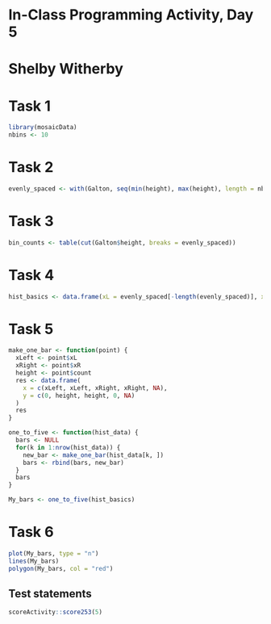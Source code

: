 # In-Class Programming Activity, Day 5
# Shelby Witherby


# Task 1
```r
library(mosaicData)
nbins <- 10
```

# Task 2
```r
evenly_spaced <- with(Galton, seq(min(height), max(height), length = nbins +1))
```

# Task 3

```r
bin_counts <- table(cut(Galton$height, breaks = evenly_spaced))
```

# Task 4

```r
hist_basics <- data.frame(xL = evenly_spaced[-length(evenly_spaced)], xR = evenly_spaced[-1], count = as.numeric(bin_counts))
```

# Task 5

```r
make_one_bar <- function(point) {
  xLeft <- point$xL
  xRight <- point$xR
  height <- point$count
  res <- data.frame(
    x = c(xLeft, xLeft, xRight, xRight, NA),
    y = c(0, height, height, 0, NA)
  )
  res
}

one_to_five <- function(hist_data) {
  bars <- NULL
  for(k in 1:nrow(hist_data)) {
    new_bar <- make_one_bar(hist_data[k, ])
    bars <- rbind(bars, new_bar)
  }
  bars
}

My_bars <- one_to_five(hist_basics)

```

# Task 6

```r
plot(My_bars, type = "n")
lines(My_bars)
polygon(My_bars, col = "red")
```


## Test statements

```r
scoreActivity::score253(5)
```